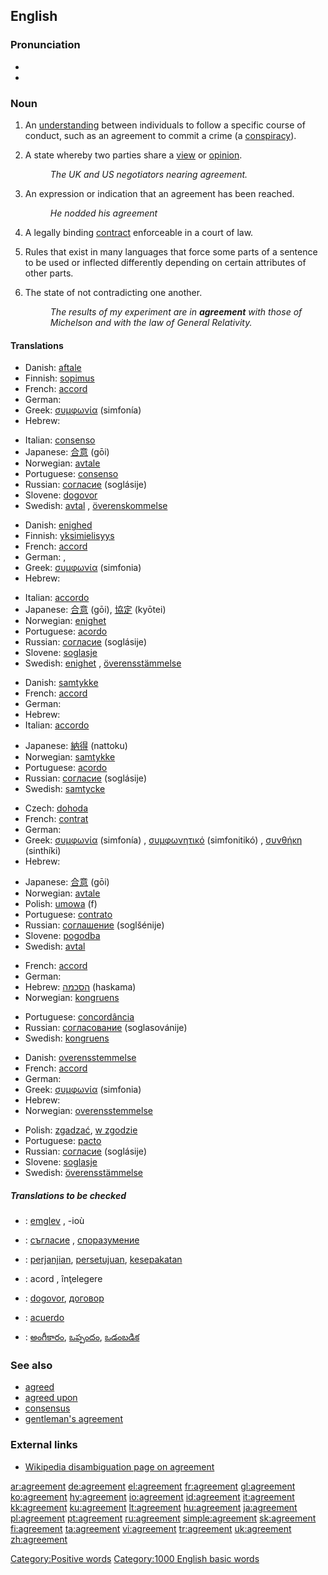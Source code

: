 ==English==

{{rank|sleep|ex|mere|689|agreement|ship|third|evil}}

===Pronunciation===
* {{IPA|/əg'ɹiːmənt/}}
* {{audio|en-us-agreement.ogg|Audio (US)}}

===Noun===
{{en-noun|s|-}}

# {{context|countable}} An [[understanding]] between individuals to follow a specific course of conduct, such as an agreement to commit a crime (a [[conspiracy]]).
# {{context|uncountable}} A state whereby two parties share a [[view]] or [[opinion]].
#: ''The UK and US negotiators nearing agreement.''
# {{context|countable}} An expression or indication that an agreement has been reached.
#: ''He nodded his agreement''
# {{context|law|countable}} A legally binding [[contract]] enforceable in a court of law.
# {{context|linguistics|uncountable}} Rules that exist in many languages that force some parts of a sentence to be used or inflected differently depending on certain attributes of other parts.
# {{context|uncountable}} The state of not contradicting one another.
#: ''The results of my experiment are in '''agreement''' with those of Michelson and with the law of General Relativity.''

====Translations====
{{trans-top|understanding between individuals}}
*Danish: [[aftale]] {{c}}
*Finnish: [[sopimus]]
*French: [[accord]] {{m}}
*German: {{t|de|Vereinbarung|f}}
*Greek: [[συμφωνία]] (simfonía) {{f}}
*Hebrew: {{he-translation|הסכם|heském}} {{m}}
{{trans-mid}}
*Italian: [[consenso]] {{m}}
*Japanese: [[合意]] (gōi)
*Norwegian: [[avtale]] {{m}}
*Portuguese: [[consenso]] {{m}}
*Russian: [[согласие]] (soglásije) {{n}}
*Slovene: [[dogovor]] {{m}}
*Swedish: [[avtal]] {{n}}, [[överenskommelse]] {{c}}
{{trans-bottom}}

{{trans-top|state whereby two parties share a view or opinion}}
*Danish: [[enighed]] {{c}}
*Finnish: [[yksimielisyys]]
*French: [[accord]] {{m}}
*German: {{t|de|Einigkeit|f}}, {{t|de|Einvernehmen|n}}
*Greek: [[συμφωνία]] (simfonia) {{f}}
*Hebrew: {{he-translation|הסכמה|haskamá}} {{f}}
{{trans-mid}}
*Italian: [[accordo]] {{m}}
*Japanese: [[合意]] (gōi), [[協定]] (kyōtei)
*Norwegian: [[enighet]] {{m}}
*Portuguese: [[acordo]]
*Russian: [[согласие]] (soglásije) {{n}}
*Slovene: [[soglasje]] {{n}}
*Swedish: [[enighet]] {{c}}, [[överensstämmelse]] {{c}}
{{trans-bottom}}

{{trans-top|expression or indication that an agreement has been reached}}
*Danish: [[samtykke]] {{n}}
*French: [[accord]] {{m}}
*German: {{t|de|Zustimmung|f}}
*Hebrew: {{he-translation|הסכמה|haskamá}} {{f}}
*Italian: [[accordo]] {{m}}
{{trans-mid}}
*Japanese: [[納得]] (nattoku)
*Norwegian: [[samtykke]] {{n}}
*Portuguese: [[acordo]] {{m}}
*Russian: [[согласие]] (soglásije) {{n}}
*Swedish: [[samtycke]] {{n}}
{{trans-bottom}}

{{trans-top|legally binding contract enforceable in a court of law}}
*Czech: [[dohoda]] {{f}}
*French: [[contrat]] {{m}}
*German: {{t|de|Vertrag|m}}
*Greek: [[συμφωνία]] (simfonía) {{f}}, [[συμφωνητικό]] (simfonitikó) {{n}}, [[συνθήκη]] (sinthíki) {{f}}
*Hebrew: {{he-translation|הסכם|heském}} {{m}}
{{trans-mid}}
*Japanese: [[合意]] (gōi)
*Norwegian: [[avtale]] {{m}}
*Polish: [[umowa]] (f)
*Portuguese: [[contrato]] {{m}}
*Russian: [[соглашение]] (soglšénije) {{n}}
*Slovene: [[pogodba]] {{f}}
*Swedish: [[avtal]] {{n}}
{{trans-bottom}}

{{trans-top|grammatical agreement}}
*French: [[accord]] {{m}}
*German: {{t|de|Kongruenz|f}}
*Hebrew: [[הסכמה]] (haskama) {{f}}
*Norwegian: [[kongruens]] {{m}}
{{trans-mid}}
*Portuguese: [[concordância]] {{f}}
*Russian: [[согласование]] (soglasovánije) {{n}}
*Swedish: [[kongruens]] {{c}}
{{trans-bottom}}

{{trans-top|The state of not contradicting another one}}
*Danish: [[overensstemmelse]] {{c}}
*French: [[accord]] {{m}}
*German: {{t|de|Übereinstimmung|f}}
*Greek: [[συμφωνία]] (simfonia) {{f}}
*Hebrew: {{he-translation|הסכמה|haskamá}} {{f}}
*Norwegian: [[overensstemmelse]] {{m}}
{{trans-mid}}
*Polish: [[zgadzać]], [[w zgodzie]]
*Portuguese: [[pacto]] {{m}}
*Russian: [[согласие]] (soglásije) {{n}}
*Slovene: [[soglasje]] {{n}}
*Swedish: [[överensstämmelse]] {{c}}
{{trans-bottom}}

=====Translations to be checked=====
{{checktrans}}
{{top}}
*{{ttbc|Breton}}: [[emglev]] {{m}}, -ioù {{p}}
*{{ttbc|Bulgarian}}: [[съгласие]] {{n}}, [[споразумение]] {{n}}
*{{ttbc|Indonesian}}: [[janji|perjanjian]], [[setuju|persetujuan]], [[sepakat|kesepakatan]]
{{mid}}
*{{ttbc|Romanian}}: acord {{n}}, înţelegere {{f}}
*{{ttbc|Serbian}}: [[dogovor]], [[договор]]
*{{ttbc|Spanish}}: [[acuerdo]]
*{{ttbc|Telugu}}: [[అంగీకారం]], [[ఒప్పందం]], [[ఒడంబడిక]]
{{bottom}}

===See also===
*[[agreed]]
*[[agreed upon]]
*[[consensus]]
*[[gentleman's agreement]]

===External links===
*[[w:agreement|Wikipedia disambiguation page on agreement]]

[[Category:Positive words]]
[[Category:1000 English basic words]]

[[ar:agreement]]
[[de:agreement]]
[[el:agreement]]
[[fr:agreement]]
[[gl:agreement]]
[[ko:agreement]]
[[hy:agreement]]
[[io:agreement]]
[[id:agreement]]
[[it:agreement]]
[[kk:agreement]]
[[ku:agreement]]
[[lt:agreement]]
[[hu:agreement]]
[[ja:agreement]]
[[pl:agreement]]
[[pt:agreement]]
[[ru:agreement]]
[[simple:agreement]]
[[sk:agreement]]
[[fi:agreement]]
[[ta:agreement]]
[[vi:agreement]]
[[tr:agreement]]
[[uk:agreement]]
[[zh:agreement]]